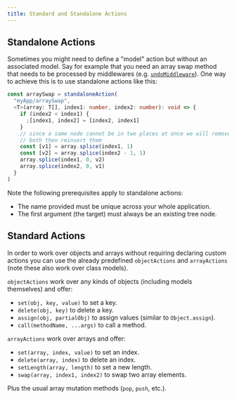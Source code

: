 ```yaml
---
title: Standard and Standalone Actions
---
```


## Standalone Actions

Sometimes you might need to define a "model" action but without an associated model. Say for example that you need an array swap method that needs to be processed by middlewares (e.g. [`undoMiddleware`](./actionMiddlewares/undoMiddleware)). One way to achieve this is to use standalone actions like this:

```ts
const arraySwap = standaloneAction(
  "myApp/arraySwap",
  <T>(array: T[], index1: number, index2: number): void => {
    if (index2 < index1) {
      ;[index1, index2] = [index2, index1]
    }
    // since a same node cannot be in two places at once we will remove
    // both then reinsert them
    const [v1] = array.splice(index1, 1)
    const [v2] = array.splice(index2 - 1, 1)
    array.splice(index1, 0, v2)
    array.splice(index2, 0, v1)
  }
)
```

Note the following prerequisites apply to standalone actions:

- The name provided must be unique across your whole application.
- The first argument (the target) must always be an existing tree node.

## Standard Actions

In order to work over objects and arrays without requiring declaring custom actions you can use the already predefined `objectActions` and `arrayActions` (note these also work over class models).

`objectActions` work over any kinds of objects (including models themselves) and offer:

- `set(obj, key, value)` to set a key.
- `delete(obj, key)` to delete a key.
- `assign(obj, partialObj)` to assign values (similar to `Object.assign`).
- `call(methodName, ...args)` to call a method.

`arrayActions` work over arrays and offer:

- `set(array, index, value)` to set an index.
- `delete(array, index)` to delete an index.
- `setLength(array, length)` to set a new length.
- `swap(array, index1, index2)` to swap two array elements.

Plus the usual array mutation methods (`pop`, `push`, etc.).
